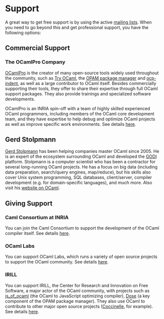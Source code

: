 # Support

A great way to get free support is by using the active 
[mailing lists](/community/mailing_lists). When you need to go
beyond this and get professional support, you have the following
options:

## Commercial Support

### The OCamlPro Company

[OCamlPro](http://www.ocamlpro.com) is the creator of many open-source 
tools widely used throughout the community, such as 
[Try OCaml](http://try.ocamlpro.com/), the 
[OPAM package manager](http://opam.ocamlpro.com/) and 
[ocp-indent](http://www.typerex.org/ocp-indent.html), as well as a 
large contributor to OCaml itself. Besides commercially supporting 
their tools, they offer to share their expertise through full OCaml 
support packages. They also provide trainings and specialized 
software developments.

OCamlPro is an INRIA spin-off with a team of highly skilled experienced
OCaml programmers, including members of the OCaml core development team, 
and they have expertise to help debug and optimize OCaml projects as 
well as improve specific work environments. See details 
[here](http://www.ocamlpro.com/).

## Gerd Stolpmann

[Gerd Stolpmann](http://www.gerd-stolpmann.de/buero/work_ocaml_search.html.en) 
has been helping companies master OCaml since 2005. He is an expert 
of the ecosystem surrounding OCaml and developed the 
[GODI](http://godi.camlcity.org/godi/) platform. Stolpmann 
is a computer scientist who has been a contractor for several 
long-running OCaml projects. He has a focus on big data (including data 
preparation, search/query engines, map/reduce), but his skills 
also cover Unix system programming, SQL databases, client/server, 
compiler development (e.g. for domain-specific languages), 
and much more. Also visit his [website on OCaml](http://camlcity.org/).

## Giving Support

### Caml Consortium at INRIA

You can join the Caml Consortium to support the development of 
the OCaml compiler itself. See details [here](/consortium/).

### OCaml Labs

You can support OCaml Labs, which runs a variety of open source 
projects to support the OCaml community. See details 
[here](/ocamllabs/).

### IRILL

You can support IRILL, the Center for Research and Innovation on 
Free Software, a major actor of the OCaml community, with projects 
such as [js_of_ocaml](http://ocsigen.org/js_of_ocaml/) (the OCaml 
to JavaScript optimizing compiler), [Dose](https://gforge.inria.fr/projects/dose) 
(a key component of the OPAM package manager). They also use 
OCaml to contribute to other major open source projects 
([Coccinelle](http://coccinelle.lip6.fr/), for example). See details 
[here](http://www.irill.org/).